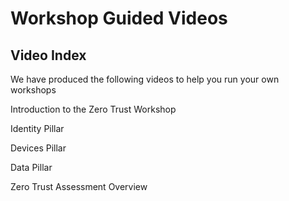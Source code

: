 
# Workshop Guided Videos

## Video Index

We have produced the following videos to help you run your own workshops

  Introduction to the Zero Trust Workshop
  
  Identity Pillar
  
  Devices Pillar
  
  Data Pillar
  
  Zero Trust Assessment Overview

